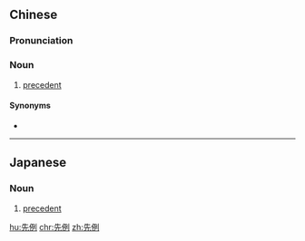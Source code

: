 ==Chinese==
{{zh-forms}}

===Pronunciation===
{{zh-pron
|m=xiānlì
|c=sin1 lai6
|mn=qz,tw,xm:sian-lē/zz:sian-lī
|cat=n
}}

===Noun===
{{zh-noun}}

# [[precedent]]

====Synonyms====
* {{zh-l|前例}}

----

==Japanese==
{{ja-kanjitab|せん|れい|yomi=on}}

===Noun===
{{ja-noun|せんれい}}

# [[precedent]]
#: {{ja-usex|ほぼ同等のものとして先例を扱います。|ほぼ どうとう の もの として せんれい を あつかいます。|It uses something nearly identical as a precedent.}}

[[hu:先例]]
[[chr:先例]]
[[zh:先例]]